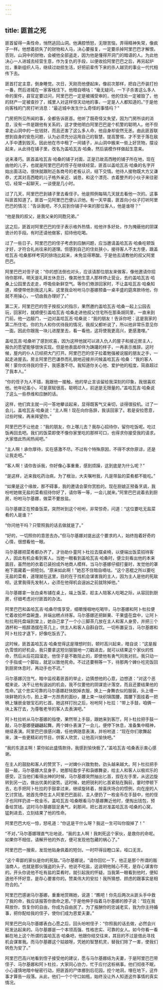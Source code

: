 ```yaml
---
---
---
```

title: 匪首之死
---




匪首留得一条性命，悄然逃回山洞。他满腔愤怒，无限苦恼，弄得精神失常，像疯子一样。他想着损失了的财物和人马，决心要报复，一定要杀掉阿里巴巴才解恨。否则，山洞中的财物，会被他全部盗走，因为他是懂得开洞门的暗语的人。为此他决心一人进城去经营生意，作为复仇的手段，以便收拾阿里巴巴之后，再另起炉灶，重新组织人马，继续过劫掠生活，好把前辈传下来的杀人越货的事业一代代相传下去。

匪首打定主意，倒身睡觉。次日，天刚亮他便起床，像前次那样，把自己乔装打扮一番，然后进城在一家客栈住下。他暗自嘀咕：“毫无疑问，一下子杀害这么多人命的案件，县官定要过问，阿里巴巴一定是被捕受审的，他的住处一定被毁了，他的财产一定被查抄了，城里人对这样惊天动地的事，一定是人人都知道的。”于是他向客栈的门房打听消息：“最近城中发生什么奇怪的事情吗？”

门房把所见所闻的事，全都告诉匪首。他听了既奇怪又失望，因为门房所谈的消息，没有一件是跟他有关系的，这才使他明白阿里巴巴是个机警的聪明人。他不但拿走山洞中的一批钱财，而且还害了这么多人命，他自身却安然无恙。由此匪首联想到自身的安危问题，认为必须充分运用自己的智慧，提高警惕，才不至于落在敌人手中遭到毁灭。因此他在市中租了一间铺子，从山洞中搬来一些上好货物，摆设起来，从此待在铺子里，改名为盖哈瓦吉·哈桑，然后装模作样做起生意来。

说来凑巧。匪首盖哈瓦吉·哈桑的铺子对面，正是已故高西睦的铺子所在地，现在由他的儿子，也就是阿里巴巴的侄子在继续经营。匪首以盖哈瓦吉·哈桑的名字开始出面活动，很快就跟附近各商号的老板认识，结下交情。他待人接物既大方又谦恭，尤其对高西睦的儿子格外亲近、诚恳，和这个漂亮、衣着整齐的小伙子来往密切，经常一起聊天，一谈便是几小时。

过了几天，阿里巴巴到铺子里去看侄子。他是照例每隔几天就去看他一次的。这事叫匪首知道了。匪首一见阿里巴巴便认识他。有一天早晨，匪首向小伙子打听阿里巴巴的情况：“告诉我吧，不久前到你铺子中来的那位客人，他是谁呀？”

“他是我的叔父，是我父亲的同胞兄弟。”

这之后，匪首对阿里巴巴的侄子表示格外热情，给他许多好处，作为掩蔽他的阴谋诡计的手段。有时还请他做客，招待他吃喝。

过了一些日子，阿里巴巴的侄子考虑到应酬问题，应当邀请盖哈瓦吉·哈桑吃顿饭才好，才符合礼尚往来的道理。但感到自己的住处狭小，接待客人不太方便，跟盖哈瓦吉·哈桑那样考究的排场比起来，未免显得寒酸。于是他去请教他的叔父阿里巴巴。

阿里巴巴对侄子说：“你的想法倒也对头，应该请那位朋友来做客，像他邀请你招待你那样。明天是礼拜五休息日，像其他生意人那样停止营业，去约盖哈瓦吉·哈桑上公园里去走走，呼吸些新鲜空气。等你们倦游回家时，不让盖哈瓦吉·哈桑知道，顺便带他到我这儿来。这里我会吩咐马尔基娜预备一桌丰盛的筵席款待他，你就不用操心，一切由我办理好了。”

第二天，阿里巴巴的侄子按叔父的指示，果然邀约盖哈瓦吉·哈桑一起上公园去玩，回家时，就顺便引盖哈瓦吉·哈桑走进他叔父住宅所在那条胡同里，一直来到门前。他一边敲门，一边对盖哈瓦吉·哈桑说：“我的朋友！告诉你吧：这是我家的第二所住宅。你的为人和你优待我的情况，我叔父都听说了，所以他非常乐意见你一面。因此你跟我一块儿进屋里去，看一看他，这将使我更高兴，更感激哩。”

盖哈瓦吉·哈桑听了感到欢喜，因为这样他就可以进入仇人的屋子和接近房主人，报仇的愿望能够很快实现。但是他表面却佯为踌躇的样子，一再表示推辞。这时候，屋内的仆人已经把大门打开。阿里巴巴的侄子拉着勉强被说服的朋友之手，一起走进屋去。房主阿里巴巴谦恭而礼貌地迎接并问候盖哈瓦吉·哈桑：“我的客人啊！蒙你优待我的侄子，我感激不尽。我知道你关心他、爱护他的程度，简直超过了我本人。”

“你的侄子为人不错，我跟他一接触，他的举止言谈留给我深刻的印象，我很喜欢他。他年纪虽小，可是禀赋很高，聪明过人，前途是无限量的。”盖哈瓦吉·哈桑说了这么一些恭维和应酬的话。

这样，他们宾主就一问一答地攀谈起来，显得既客气又亲切，谈得很投机。过了一会儿，盖哈瓦吉·哈桑说：“主人啊！现在向你告辞，我该回家了。若是安拉愿意，过些时候，再来拜望你。”

阿里巴巴不让他走：“我的朋友，你上哪儿去？我存心招待你，留你吃饭呢。吃过饭再回去吧。我们的饭菜即使不像你家里吃的那样可口，也得求你接受我的请求，大家借此热闹热闹吧。”

“主人啊！承你厚待，实在感激不尽。不过有个特殊原因，不得不求你原谅，还是让我走吧。”

“客人啊！请你告诉我，你好像心事重重，感到烦躁，这到底是为什么呢？”

“是这样，近来我吃药治病，为了根治，大夫嘱咐我，凡是带盐的菜肴都不能吃。”

“如果是这个缘故，那不碍事，我的邀请会蒙你赏脸的。现在厨娘正预备烹调，我吩咐她做无盐的菜肴招待你好了，请你等一等，一会儿就来。”阿里巴巴说着去到厨房，吩咐马尔基娜，做菜不要放盐。

马尔基娜正在预备饭菜，突然听到这个吩咐，非常惊奇，问道：“这位要吃无盐菜肴的人是谁？”

“你问他干吗？只管照我的话去做就是了。”

“好的，一切照你的意思去办。”但马尔基娜对提出这个要求的人，始终抱着好奇的心情，很想看他一眼。

马尔基娜把菜肴都办齐了，才协助仆童阿卜杜拉去摆桌椅，以便端出饭菜招待客人，因此有机会看到客人。当她一眼看到盖哈瓦吉·哈桑时，便立刻看出他的本来面目，虽然他的衣着已装扮成外地商人模样。当马尔基娜仔细打量时，发觉他的罩袍下面藏着一把短剑。“原来如此啊！”她忍不住暗自嘀咕，“这个恶棍之所以要吃无盐的菜肴，道理就在这里，目的在于找机会谋害我的主人，因为主人是他的死敌呗。这里我得先发制人，必须在他得机会逞凶之前就除掉他。”

马尔基娜拿一张白桌布铺在桌上，端上饭菜，趁主人陪客人吃喝之际，从容回到厨房，仔细考虑对付匪首的办法。

阿里巴巴和盖哈瓦吉·哈桑尽情享受，细嚼慢咽地吃喝毕，马尔基娜和阿卜杜拉便忙着收拾杯盘碗盏，并端出糕点待客。马尔基娜还把鲜果、干果盛在盘中，让阿卜杜拉用托盘端到堂上，她自己拿了一个小三脚茶几放在主人和客人身旁，并把三个酒杯和一瓶醇酒摆在茶几上，供主人和客人自斟自饮。一切布置妥当，马尔基娜和阿卜杜拉才退下，好像吃饭去了。

这时候，匪首盖哈瓦吉·哈桑觉得这是理想时刻，顿时高兴起来，暗自说：“这是报仇雪恨的好机会，我只要拿这短剑狠狠地一刀戳进去，就可以结果这个家伙的性命，然后从后花园溜走。他侄子是不敢阻止的，即使他有勇气同我对抗，我只动一个手指或一个脚趾，就足以致他死命。不过还要稍等一下，待那两个婢仆吃完饭回到厨房休息时，再动手也不迟。”

马尔基娜沉住气，暗中监视着匪首的举止，边猜想他的心意，边想道：“对这个恶棍来说，决不让他有逞凶的机会。我不仅要他的阴谋诡计落空，而且还要结果他的性命。”这个忠实可靠的马尔基娜赶快脱掉衣服，换上一身舞衣似的服装，头上缠一块鲜艳的头巾，脸上罩一方昂贵的面纱，腰上束一块织锦围腰，围腰下面挂着一把柄上镶嵌金银宝石的匕首。她这样打扮之后，吩咐阿卜杜拉：“带上手鼓，咱俩一块上客厅去，为尊敬老爷的客人去表演吧。”

阿卜杜拉听从马尔基娜的指使，果然带上手鼓，跟她来到客厅。阿卜杜拉把手鼓一敲，马尔基娜便翩翩起舞。两个婢仆表演了一会儿，便停下休息，准备集中精神，继续表演。阿里巴巴很感兴趣，任他俩随意表演，并吩咐道：“现在你们歌舞起来，演一些更精彩的节目，供客人欣赏，让他高兴愉快吧。”

“我的东道主啊！蒙你如此盛情款待，我感到愉快极了。”盖哈瓦吉·哈桑表示衷心感谢。

在主人的鼓励和客人的赞赏下，一对婢仆兴致勃勃，劲头越来越大。阿卜杜拉把手鼓一敲，马尔基娜大显身手，她那轻盈步子和袅娜舞姿，给主人和客人以极欢乐的感受。正当他们看得出神的时候，马尔基娜突然抽出匕首，捏在左手里，从这边旋转到另一边，做出优美的姿势。这时候，她把锐利的匕首紧贴在胸前，霎时停顿下去，右手把阿卜杜拉的手鼓拿过来，继续旋转着，按喜庆场合的惯例，向在座的人乞讨赏钱。她首先停在主人阿里巴巴面前，主人便扔了一枚金币在手鼓中，他的侄子也同样扔进一枚金币。盖哈瓦吉·哈桑眼看马尔基娜舞近他时，便掏出钱包，预备给赏钱。这时马尔基娜鼓足勇气，刹那间，把匕首对准盖哈瓦吉·哈桑的心窝，猛刺进去，立刻结果了他的性命。

阿里巴巴大吃一惊，怒吼道：“你这是干什么呀？我这一生可叫你毁掉了！”

“不对，”马尔基娜理直气壮地说，“我的主人啊！我刺死这个家伙，是救你的命呢。如果你不相信，请解开他的外衣，便可发现他包藏的祸心了。”

阿里巴巴一搜索，发现他贴身佩着的短剑，一时吓得目瞪口呆，哑口无言。

“这个卑鄙的家伙是你的死敌。”马尔基娜说，“请你回忆一下，他正是那个所谓的贩油商人，也就是那伙强盗的头子。他说不吃盐，这说明他贼心不死，是存心谋害你的。开头你说他不吃有盐的菜肴时，就引起我的怀疑。当我第一眼看到他时，便知道他不怀好意，是存心要害你的。赞美伟大的安拉！我所猜想、顾虑的跟事实是相符合的。”

阿里巴巴感谢马尔基娜，重重地赏赐她，说道：“瞧吧！你先后两次从匪头手中救了我的命，我应该报答你救命之恩。”于是他伸手指着马尔基娜的脖子说：“现在我释放你，恢复你的自由，你成为自由民了。为了报酬你的忠诚老实，我为你主持婚事，把你配给我的侄子，使你们成为恩爱夫妻。”

阿里巴巴向马尔基娜表白心愿之后，回头吩咐侄子：“你照我的话去做，必然会兴旺发达起来的。马尔基娜是一个本领高强、性格忠实、可靠的女人。如今你看一看躺在地上这个所谓的盖哈瓦吉·哈桑吧，他跟你结交往来，其目的不过是借此寻找机会谋害我。而马尔基娜这个姑娘呀，凭她的智慧机灵，替我们除了一害，使我们转危为安了。”

阿里巴巴高兴地看到侄子接受他的建议，愿与马尔基娜结为夫妻，于是阿里巴巴带侄子、马尔基娜和阿卜杜拉，大家同心协力，忙于应付这桩祸事。他们彻夜不眠，小心谨慎地暗中秘密行动，把匪首的尸体挪到后花园，挖个地洞，埋在地下，这件事才算告一段落。从此，他们一个个守口如瓶，始终没让外人知道这件事情的真实情况。